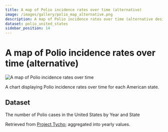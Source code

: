 ```yaml
---
title: A map of Polio incidence rates over time (alternative)
image: /images/gallery/polio_map_alternative.png
description: A map of Polio incidence rates over time (alternative design)
dataset: polio_united_states
sidebar_position: 14
---
```


# A map of Polio incidence rates over time (alternative)

![A map of Polio incidence rates over time](/images/gallery/polio_map_alternative.png)

A chart displaying Polio incidence rates over time for each American state.

## Dataset

The number of Polio cases in the United States by Year and State

Retrieved from [Project Tycho](https://www.tycho.pitt.edu/); aggregated into yearly values.